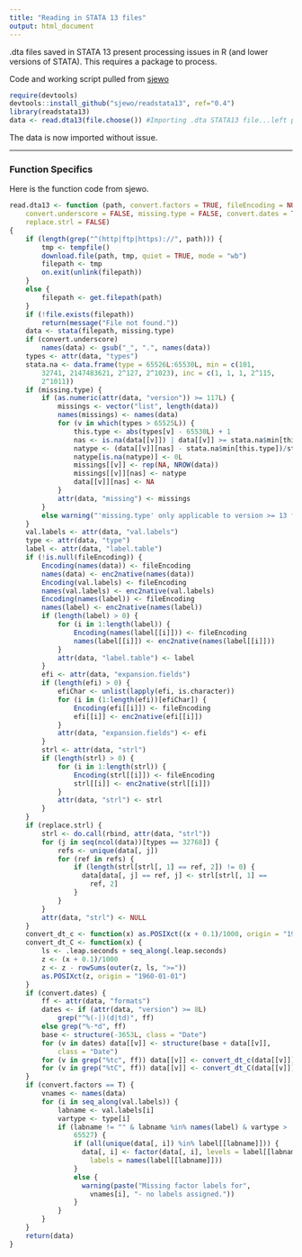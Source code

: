 ```yaml
---
title: "Reading in STATA 13 files"
output: html_document
---
```


.dta files saved in STATA 13 present processing issues in R (and lower versions of STATA). This requires a package to process. 

Code and working script pulled from [sjewo]("https://github.com/sjewo/readstata13")

```r
require(devtools)
devtools::install_github("sjewo/readstata13", ref="0.4")
library(readstata13)
data <- read.dta13(file.choose()) #Importing .dta STATA13 file...left path unspecified.
```

The data is now imported without issue. 

------- 

### Function Specifics

Here is the function code from sjewo.
```r
read.dta13 <- function (path, convert.factors = TRUE, fileEncoding = NULL, 
    convert.underscore = FALSE, missing.type = FALSE, convert.dates = TRUE, 
    replace.strl = FALSE) 
{
    if (length(grep("^(http|ftp|https)://", path))) {
        tmp <- tempfile()
        download.file(path, tmp, quiet = TRUE, mode = "wb")
        filepath <- tmp
        on.exit(unlink(filepath))
    }
    else {
        filepath <- get.filepath(path)
    }
    if (!file.exists(filepath)) 
        return(message("File not found."))
    data <- stata(filepath, missing.type)
    if (convert.underscore) 
        names(data) <- gsub("_", ".", names(data))
    types <- attr(data, "types")
    stata.na <- data.frame(type = 65526L:65530L, min = c(101, 
        32741, 2147483621, 2^127, 2^1023), inc = c(1, 1, 1, 2^115, 
        2^1011))
    if (missing.type) {
        if (as.numeric(attr(data, "version")) >= 117L) {
            missings <- vector("list", length(data))
            names(missings) <- names(data)
            for (v in which(types > 65525L)) {
                this.type <- abs(types[v] - 65530L) + 1
                nas <- is.na(data[[v]]) | data[[v]] >= stata.na$min[this.type]
                natype <- (data[[v]][nas] - stata.na$min[this.type])/stata.na$inc[this.type]
                natype[is.na(natype)] <- 0L
                missings[[v]] <- rep(NA, NROW(data))
                missings[[v]][nas] <- natype
                data[[v]][nas] <- NA
            }
            attr(data, "missing") <- missings
        }
        else warning("'missing.type' only applicable to version >= 13 files")
    }
    val.labels <- attr(data, "val.labels")
    type <- attr(data, "type")
    label <- attr(data, "label.table")
    if (!is.null(fileEncoding)) {
        Encoding(names(data)) <- fileEncoding
        names(data) <- enc2native(names(data))
        Encoding(val.labels) <- fileEncoding
        names(val.labels) <- enc2native(val.labels)
        Encoding(names(label)) <- fileEncoding
        names(label) <- enc2native(names(label))
        if (length(label) > 0) {
            for (i in 1:length(label)) {
                Encoding(names(label[[i]])) <- fileEncoding
                names(label[[i]]) <- enc2native(names(label[[i]]))
            }
            attr(data, "label.table") <- label
        }
        efi <- attr(data, "expansion.fields")
        if (length(efi) > 0) {
            efiChar <- unlist(lapply(efi, is.character))
            for (i in (1:length(efi))[efiChar]) {
                Encoding(efi[[i]]) <- fileEncoding
                efi[[i]] <- enc2native(efi[[i]])
            }
            attr(data, "expansion.fields") <- efi
        }
        strl <- attr(data, "strl")
        if (length(strl) > 0) {
            for (i in 1:length(strl)) {
                Encoding(strl[[i]]) <- fileEncoding
                strl[[i]] <- enc2native(strl[[i]])
            }
            attr(data, "strl") <- strl
        }
    }
    if (replace.strl) {
        strl <- do.call(rbind, attr(data, "strl"))
        for (j in seq(ncol(data))[types == 32768]) {
            refs <- unique(data[, j])
            for (ref in refs) {
                if (length(strl[strl[, 1] == ref, 2]) != 0) {
                  data[data[, j] == ref, j] <- strl[strl[, 1] == 
                    ref, 2]
                }
            }
        }
        attr(data, "strl") <- NULL
    }
    convert_dt_c <- function(x) as.POSIXct((x + 0.1)/1000, origin = "1960-01-01")
    convert_dt_C <- function(x) {
        ls <- .leap.seconds + seq_along(.leap.seconds)
        z <- (x + 0.1)/1000
        z <- z - rowSums(outer(z, ls, ">="))
        as.POSIXct(z, origin = "1960-01-01")
    }
    if (convert.dates) {
        ff <- attr(data, "formats")
        dates <- if (attr(data, "version") >= 8L) 
            grep("^%(-|)(d|td)", ff)
        else grep("%-*d", ff)
        base <- structure(-3653L, class = "Date")
        for (v in dates) data[[v]] <- structure(base + data[[v]], 
            class = "Date")
        for (v in grep("%tc", ff)) data[[v]] <- convert_dt_c(data[[v]])
        for (v in grep("%tC", ff)) data[[v]] <- convert_dt_C(data[[v]])
    }
    if (convert.factors == T) {
        vnames <- names(data)
        for (i in seq_along(val.labels)) {
            labname <- val.labels[i]
            vartype <- type[i]
            if (labname != "" & labname %in% names(label) & vartype > 
                65527) {
                if (all(unique(data[, i]) %in% label[[labname]])) {
                  data[, i] <- factor(data[, i], levels = label[[labname]], 
                    labels = names(label[[labname]]))
                }
                else {
                  warning(paste("Missing factor labels for", 
                    vnames[i], "- no labels assigned."))
                }
            }
        }
    }
    return(data)
}
```

